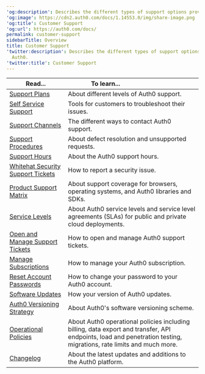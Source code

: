 ---
'og:description': Describes the different types of support options provided by Auth0.
'og:image': https://cdn2.auth0.com/docs/1.14553.0/img/share-image.png
'og:title': Customer Support
'og:url': https://auth0.com/docs/
permalink: customer-support
sidebarTitle: Overview
title: Customer Support
'twitter:description': Describes the different types of support options provided by
  Auth0.
'twitter:title': Customer Support
---
<table class="table"><thead>
<tr>
<th><strong>Read...</strong></th>
<th><strong>To learn...</strong>                                </th>
</tr>
</thead>
<tbody>
<tr>
<td><a href="/docs/troubleshoot/customer-support/support-plans">Support Plans</a></td>
<td>About different levels of Auth0 support.</td>
</tr>
<tr>
<td><a href="/docs/troubleshoot/customer-support/self-service-support">Self Service Support</a></td>
<td>Tools for customers to troubleshoot their issues.</td>
</tr>
<tr>
<td><a href="/docs/troubleshoot/customer-support/support-channels">Support Channels</a></td>
<td>The different ways to contact Auth0 support.</td>
</tr>
<tr>
<td><a href="/docs/troubleshoot/customer-support/support-plans">Support Procedures</a></td>
<td>About defect resolution and unsupported requests.</td>
</tr>
<tr>
<td><a href="/docs/troubleshoot/customer-support/support-plans">Support Hours</a></td>
<td>About the Auth0 support hours.</td>
</tr>
<tr>
<td><a href="/docs/troubleshoot/customer-support/responsible-disclosure-program-security-support-tickets">Whitehat Security Support Tickets</a></td>
<td>How to report a security issue.</td>
</tr>
<tr>
<td><a href="/docs/troubleshoot/customer-support/product-support-matrix">Product Support Matrix</a></td>
<td>About support coverage for browsers, operating systems, and Auth0 libraries and SDKs.</td>
</tr>
<tr>
<td><a href="/docs/troubleshoot/customer-support/services-level-descriptions">Service Levels</a></td>
<td>About Auth0 service levels and service level agreements (SLAs) for public and private cloud deployments.</td>
</tr>
<tr>
<td><a href="/docs/troubleshoot/customer-support/open-and-manage-support-tickets">Open and Manage Support Tickets</a></td>
<td>How to open and manage Auth0 support tickets.</td>
</tr>
<tr>
<td><a href="/docs/troubleshoot/customer-support/manage-subscriptions">Manage Subscriptions</a></td>
<td>How to manage your Auth0 subscription.</td>
</tr>
<tr>
<td><a href="/docs/troubleshoot/customer-support/reset-account-passwords">Reset Account Passwords</a></td>
<td>How to change your password to your Auth0 account.</td>
</tr>
<tr>
<td><a href="/docs/troubleshoot/customer-support/software-updates">Software Updates</a></td>
<td>How your version of Auth0 updates.</td>
</tr>
<tr>
<td><a href="/docs/troubleshoot/customer-support/versioning-strategy">Auth0 Versioning Strategy</a></td>
<td>About Auth0's software versioning scheme.</td>
</tr>
<tr>
<td><a href="/docs/troubleshoot/customer-support/operational-policies">Operational Policies</a></td>
<td>About Auth0 operational policies including billing, data export and transfer, API endpoints, load and penetration testing, migrations, rate limits and much more.</td>
</tr>
<tr>
<td><a href="https://auth0.com/changelog">Changelog</a></td>
<td>About the latest updates and additions to the Auth0 platform.</td>
</tr>
</tbody>
</table>